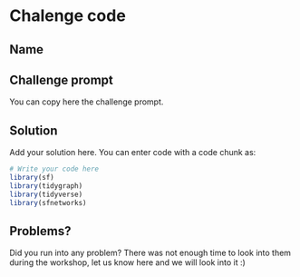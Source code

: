 # Chalenge code

## Name

## Challenge prompt

You can copy here the challenge prompt.

## Solution

Add your solution here. You can enter code with a code chunk as:
  
```r
# Write your code here
library(sf)
library(tidygraph)
library(tidyverse)
library(sfnetworks)
```
  
## Problems?

Did you run into any problem? There was not enough time to look into them during the workshop, let us know here and we will look into it :) 